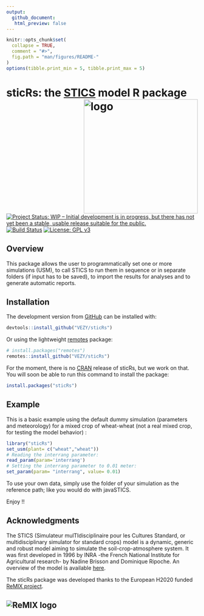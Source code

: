 ```yaml
---
output:
  github_document:
   html_preview: false
---
```


  <!-- README.md is generated from README.Rmd. Please edit that file -->

```r
knitr::opts_chunk$set(
  collapse = TRUE,
  comment = "#>",
  fig.path = "man/figures/README-"
)
options(tibble.print_min = 5, tibble.print_max = 5)
```
  

# sticRs: the [STICS](https://www6.paca.inra.fr/stics_eng/) model R package <img src="man/figures/logo.jpg" alt="logo" width="300" align="right" />
<!-- <img src="man/figures/logo.png" alt="logo" style="width:30%;height:auto;" align="right" /> -->
<!-- [![Travis build status](https://travis-ci.com/VEZY/DynACof.svg?branch=master)](https://travis-ci.org/VEZY/DynACof)   -->
[![Project Status: WIP – Initial development is in progress, but there has not yet been a stable, usable release suitable for the public.](http://www.repostatus.org/badges/latest/wip.svg)](http://www.repostatus.org/#wip)
[![Build Status](https://travis-ci.com/VEZY/sticRs.svg?token=oehDDxBpmrzeWX8AdyPo&branch=master)](https://travis-ci.com/VEZY/sticRs)
<!-- [![Join the chat at https://gitter.im/DynACof/Lobby#](https://badges.gitter.im/DynACof/Lobby.svg?token=1d2e733532f5122f05de&branch=master)](https://gitter.im/DynACof/Lobby?utm_source=badge&utm_medium=badge&utm_campaign=pr-badge&utm_content=badge)  -->
[![License: GPL v3](https://img.shields.io/badge/License-GPL%20v3-blue.svg)](https://www.gnu.org/licenses/gpl-3.0)

## Overview

This package allows the user to programmatically set one or more simulations (USM), to call STICS to run them in sequence or in separate folders (if input has to be saved), to import the results for analyses and to generate automatic reports.

## Installation

The development version from [GitHub](https://github.com/) can be installed with:

``` r
devtools::install_github("VEZY/sticRs")
```
Or using the lightweight [remotes](https://github.com/r-lib/remotes#readme) package: 

``` r
# install.packages("remotes")
remotes::install_github("VEZY/sticRs")
```
For the moment, there is no [CRAN](https://CRAN.R-project.org) release of sticRs, but we work on that.
You will soon be able to run this command to install the package:

``` r
install.packages("sticRs")
```

## Example

This is a basic example using the default dummy simulation (parameters and meteorology) for a mixed crop of wheat-wheat (not a real mixed crop, for testing the model behavior) :

```r
library("sticRs")
set_usm(plant= c("wheat","wheat"))
# Reading the interrang parameter:
read_param(param='interrang')
# Setting the interrang parameter to 0.01 meter:
set_param(param= "interrang", value= 0.01)
```

To use your own data, simply use the folder of your simulation as the reference path; like you would do with javaSTICS.

Enjoy !!

## Acknowledgments

The STICS (Simulateur mulTIdisciplinaire pour les Cultures Standard, or multidisciplinary simulator for standard crops) model is a dynamic, generic and robust model aiming to simulate the soil-crop-atmosphere system. It was first developed in 1996 by INRA -the French National Institute for Agricultural research-  by Nadine Brisson and Dominique Ripoche. An overview of the model is available [here](https://www6.paca.inra.fr/stics_eng/About-us/Stics-model-overview).

The sticRs package was developed thanks to the European H2020 funded [ReMIX project](https://www.remix-intercrops.eu/).

![ReMIX logo](man/figures/remix_logo.jpg)
---
